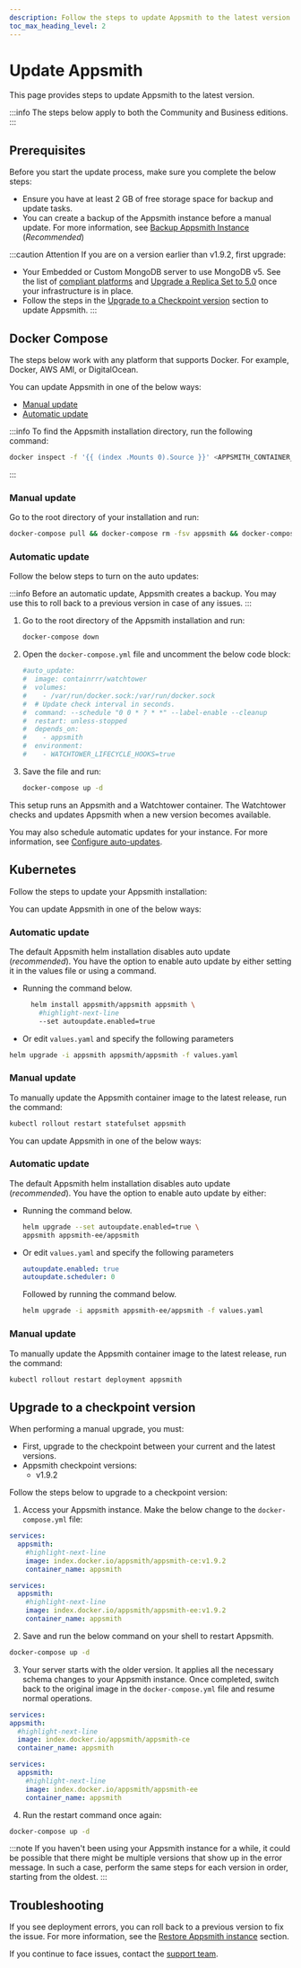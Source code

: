 ```yaml
---
description: Follow the steps to update Appsmith to the latest version.
toc_max_heading_level: 2
---
```



# Update Appsmith
This page provides steps to update Appsmith to the latest version.

:::info
The steps below apply to both the Community and Business editions.
:::

## Prerequisites
Before you start the update process, make sure you complete the below steps:

* Ensure you have at least 2 GB of free storage space for backup and update tasks.
* You can create a backup of the Appsmith instance before a manual update. For more information, see [Backup Appsmith Instance](/getting-started/setup/instance-management/appsmithctl#backup-appsmith-instance) (_Recommended_)

:::caution Attention
If you are on a version earlier than v1.9.2, first upgrade:
   * Your Embedded or Custom MongoDB server to use MongoDB v5. See the list of [compliant platforms](https://www.mongodb.com/docs/manual/administration/production-notes/#platform-support) and [Upgrade a Replica Set to 5.0](https://www.mongodb.com/docs/manual/release-notes/5.0-upgrade-replica-set/) once your infrastructure is in place.
   * Follow the steps in the [Upgrade to a Checkpoint version](#upgrade-to-a-checkpoint-version) section to update Appsmith.
:::

## Docker Compose
The steps below work with any platform that supports Docker. For example, Docker, AWS AMI, or DigitalOcean.

You can update Appsmith in one of the below ways:

* [Manual update](#manual-update)
* [Automatic update](#automatic-update)

:::info
To find the Appsmith installation directory, run the following command:

```bash
docker inspect -f '{{ (index .Mounts 0).Source }}' <APPSMITH_CONTAINER_ID>
```
:::

### Manual update
Go to the root directory of your installation and run:

```bash
docker-compose pull && docker-compose rm -fsv appsmith && docker-compose up -d
```

### Automatic update

Follow the below steps to turn on the auto updates:

:::info
Before an automatic update, Appsmith creates a backup. You may use this to roll back to a previous version in case of any issues.
:::

1. Go to the root directory of the Appsmith installation and run:

   ```bash
   docker-compose down
   ```

2. Open the `docker-compose.yml` file and uncomment the below code block:
   
   ```yaml
   #auto_update:
   #  image: containrrr/watchtower
   #  volumes:
   #    - /var/run/docker.sock:/var/run/docker.sock
   #  # Update check interval in seconds.
   #  command: --schedule "0 0 * ? * *" --label-enable --cleanup
   #  restart: unless-stopped
   #  depends_on:
   #    - appsmith
   #  environment:
   #    - WATCHTOWER_LIFECYCLE_HOOKS=true
   ```

3. Save the file and run:

   ```bash
   docker-compose up -d
   ```

This setup runs an Appsmith and a Watchtower container. The Watchtower checks and updates Appsmith when a new version becomes available. 

You may also schedule automatic updates for your instance. For more information, see [Configure auto-updates](/getting-started/setup/instance-management/maintenance-window#adding-a-configurable-maintenance-window-for-appsmiths-auto-updates).

## Kubernetes

Follow the steps to update your Appsmith installation:

<Tabs groupId="appsmithEditions">

<TabItem label="Community Edition" value="communityEdition"> 

You can update Appsmith in one of the below ways:

### Automatic update

The default Appsmith helm installation disables auto update (_recommended_). You have the option to enable auto update by either setting it in the values file or using a command.

* Running the command below.
  ```bash 
    helm install appsmith/appsmith appsmith \
      #highlight-next-line
      --set autoupdate.enabled=true
  ```

* Or edit `values.yaml` and specify the following parameters
```bash
helm upgrade -i appsmith appsmith/appsmith -f values.yaml
```

### Manual update

To manually update the Appsmith container image to the latest release, run the command: 

```bash
kubectl rollout restart statefulset appsmith
```

</TabItem>

<TabItem label="Business Edition" value="businessEditin">

You can update Appsmith in one of the below ways:

### Automatic update

The default Appsmith helm installation disables auto update (_recommended_). You have the option to enable auto update by either:
  - Running the command below.
    ```bash
    helm upgrade --set autoupdate.enabled=true \
    appsmith appsmith-ee/appsmith 
    ```
  - Or edit `values.yaml` and specify the following parameters
    ```yaml
    autoupdate.enabled: true
    autoupdate.scheduler: 0
    ```
    Followed by running the command below.
    ```bash
    helm upgrade -i appsmith appsmith-ee/appsmith -f values.yaml
    ```

### Manual update

To manually update the Appsmith container image to the latest release, run the command: 

```bash
kubectl rollout restart deployment appsmith
```

</TabItem>
</Tabs>

## Upgrade to a checkpoint version

When performing a manual upgrade, you must:

* First, upgrade to the checkpoint between your current and the latest versions.
* Appsmith checkpoint versions:
  * v1.9.2

Follow the steps below to upgrade to a checkpoint version:

1. Access your Appsmith instance. Make the below change to the `docker-compose.yml` file:

<Tabs groupId="appsmithEditions" queryString="current-edition">
  <TabItem value="CE" label="Community Edition" default>

```yaml
services:
  appsmith:
    #highlight-next-line
    image: index.docker.io/appsmith/appsmith-ce:v1.9.2
    container_name: appsmith
```

</TabItem>
   <TabItem value="BE" label="Business Edition">

```yaml
services:
  appsmith:
    #highlight-next-line
    image: index.docker.io/appsmith/appsmith-ee:v1.9.2
    container_name: appsmith
```
   
   </TabItem>
</Tabs>

2. Save and run the below command on your shell to restart Appsmith.

```bash
docker-compose up -d
```

3. Your server starts with the older version. It applies all the necessary schema changes to your Appsmith instance. Once completed, switch back to the original image in the `docker-compose.yml` file and resume normal operations.

<Tabs groupId="appsmithEditions" queryString="current-edition">
  <TabItem value="CE" label="Community Edition" default>

  ```yaml
  services:
  appsmith:
    #highlight-next-line
    image: index.docker.io/appsmith/appsmith-ce
    container_name: appsmith
  ```
  
  </TabItem>
  <TabItem value="BE" label="Business Edition">

  ```yaml
  services:
    appsmith:
      #highlight-next-line
      image: index.docker.io/appsmith/appsmith-ee
      container_name: appsmith
  ```
  </TabItem>
</Tabs>

4. Run the restart command once again: 

 ```bash
 docker-compose up -d
 ```
 
 
:::note 
If you haven't been using your Appsmith instance for a while, it could be possible that there might be multiple versions that show up in the error message. In such a case, perform the same steps for each version in order, starting from the oldest.
:::

## Troubleshooting

If you see deployment errors, you can roll back to a previous version to fix the issue. For more information, see the [Restore Appsmith instance](/getting-started/setup/instance-management/appsmithctl#restore-appsmith-instance) section. 

If you continue to face issues, contact the [support team](mailto:support@appsmith.com).
